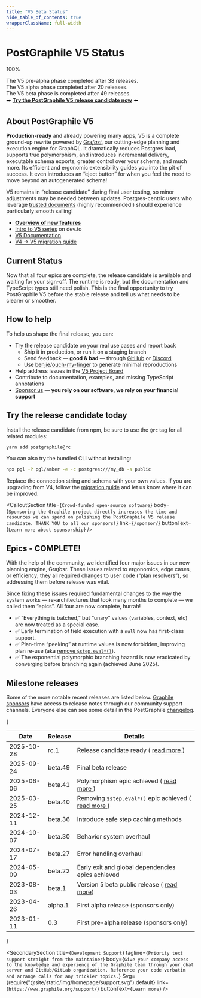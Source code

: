 ```yaml
---
title: "V5 Beta Status"
hide_table_of_contents: true
wrapperClassName: full-width
---
```




<div className={v5betaStyles.warningSection}>
<div className={v5betaStyles.warningSectionInner}>

# PostGraphile V5 Status

<div className={v5betaStyles.progressContainerStatusPage}>
  <div className={v5betaStyles.progressBackground}>
    <div className={v5betaStyles.progressForeground} style={{ width: "100%" }}>
      <div className={v5betaStyles.progressLabel}>100%</div>
    </div>
  </div>
</div>

The V5 pre-alpha phase completed after 38 releases.<br />
The V5 alpha phase completed after 20 releases.<br />
The V5 beta phase is completed after 49 releases.<br />
➡️ **<a className={v5betaStyles.progressLink} href="/news/2025-10-28-v5-release-candidate">
Try the PostGraphile V5 release candidate now</a>** ⬅️

</div>
</div>

<div className={v5betaStyles.prose}>

## About PostGraphile V5

**Production-ready** and already powering many apps, V5 is a complete ground-up
rewrite powered by [Gra*fast*](https://grafast.org), our cutting-edge planning
and execution engine for GraphQL. It dramatically reduces Postgres load,
supports true polymorphism, and introduces incremental delivery, executable
schema exports, greater control over your schema, and much more. Its efficient
and ergonomic extensibility guides you into the pit of success. It even
introduces an “eject button” for when you feel the need to move beyond an
autogenerated schema!

V5 remains in “release candidate” during final user testing, so minor adjustments may
be needed between updates. Postgres-centric users who leverage [trusted
documents](https://benjie.dev/graphql/trusted-documents) (highly recommended!)
should experience particularly smooth sailing!

- [**Overview of new features**](/postgraphile/5/migrating-from-v4/v5-new-feature-summary)
- [Intro to V5 series](https://dev.to/benjie/series/23459) on dev.to
- [V5 Documentation](/postgraphile/5)
- [V4 &rarr; V5 migration guide](/postgraphile/5/migrating-from-v4)

## Current Status

Now that all four epics are complete, the release candidate is available and
waiting for your sign-off. The runtime is ready, but the documentation and
TypeScript types still need polish. This is the final opportunity to try
PostGraphile V5 before the stable release and tell us what needs to be clearer
or smoother.

## How to help

To help us shape the final release, you can:

- Try the release candidate on your real use cases and report back
  - Ship it in production, or run it on a staging branch
  - Send feedback &mdash; **good &amp; bad** &mdash; through [GitHub](https://github.com/graphile/crystal)
    or [Discord](https://discord.gg/graphile)
  - Use [benjie/ouch-my-finger](https://github.com/benjie/ouch-my-finger) to
    generate minimal reproductions
- Help address issues in the [V5 Project Board](https://github.com/orgs/graphile/projects/3)
- Contribute to documentation, examples, and missing TypeScript annotations
- [Sponsor us](/sponsor) &mdash; **you rely on our software, we rely on your financial support**

## Try the release candidate today

Install the release candidate from npm, be sure to use the `@rc` tag for all
related modules:

```bash
yarn add postgraphile@rc
```

You can also try the bundled CLI without installing:

```bash
npx pgl -P pgl/amber -e -c postgres:///my_db -s public
```

Replace the connection string and schema with your own values. If you are
upgrading from V4, follow the [migration guide](/postgraphile/5/migrating-from-v4)
and let us know where it can be improved.

</div>

<CalloutSection
  title={`Crowd-funded open-source software`}
  body={`Sponsoring the Graphile project directly increases the time and resources we can spend on polishing the PostGraphile V5 release candidate. THANK YOU to all our sponsors!`}
  link={`/sponsor/`}
  buttonText={`Learn more about sponsorship`}
/>

<div className={v5betaStyles.prose}>

## Epics - COMPLETE!

With the help of the community, we identified four major issues in our new
planning engine, Gra*fast*. These issues related to ergonomics, edge cases, or
efficiency; they all required changes to user code (“plan resolvers”), so
addressing them before release was vital.

Since fixing these issues required fundamental changes to the way the system
works &mdash; re-architectures that took many months to complete &mdash; we
called them “epics”. All four are now complete, hurrah!

- ✅ “Everything is batched,” but “unary” values (variables, context, etc) are now treated as a special case.
- ✅ Early termination of field execution with a `null` now has first-class
  support.
- ✅ Plan-time “peeking” at runtime values is now forbidden, improving plan
  re-use (aka [remove `$step.eval*()`](https://github.com/graphile/crystal/issues/2060)).
- ✅ The exponential polymorphic branching hazard is now eradicated by
  converging before branching again (achieved June 2025).

## Milestone releases

Some of the more notable recent releases are listed below. [Graphile sponsors](/sponsor) have access to release notes through our community support channels.
Everyone else can see some detail in the PostGraphile [changelog](https://github.com/graphile/crystal/blob/main/postgraphile/postgraphile/CHANGELOG.md).

</div>

{

<table className={v5betaStyles.releasesTable}>

<thead>

<tr>
  <th>Date</th>
  <th>Release</th>
  <th>Details</th>
</tr>

</thead>

<tbody>

<tr>
  <td>2025-10-28</td>
  <td>rc.1</td>
  <td>
    Release candidate ready (
    <a href="https://www.graphile.org/news/2025-10-28-v5-release-candidate">
      read more
    </a>
    )
  </td>
</tr>

<tr>
  <td>2025-09-24</td>
  <td>beta.49</td>
  <td>Final beta release</td>
</tr>

<tr>
  <td>2025-06-06</td>
  <td>beta.41</td>
  <td>
    Polymorphism epic achieved (
    <a href="https://www.graphile.org/news/20250607-last-epic-solved/">
      read more
    </a>
    )
  </td>
</tr>

<tr>
  <td>2025-03-25</td>
  <td>beta.40</td>
  <td>
    Removing <code>$step.eval*()</code> epic achieved (
    <a href="https://www.graphile.org/news/20250324-major-grafast-beta/">
      read more
    </a>
    )
  </td>
</tr>

<tr>
  <td>2024-12-11</td>
  <td>beta.36</td>
  <td>Introduce safe step caching methods</td>
</tr>

<tr>
  <td>2024-10-07</td>
  <td>beta.30</td>
  <td>Behavior system overhaul</td>
</tr>

<tr>
  <td>2024-07-17</td>
  <td>beta.27</td>
  <td>Error handling overhaul</td>
</tr>

<tr>
  <td>2024-05-09</td>
  <td>beta.22</td>
  <td>Early exit and global dependencies epics achieved</td>
</tr>

<tr>
  <td>2023-08-03</td>
  <td>beta.1</td>
  <td>
    Version 5 beta public release (
    <a href="./news/2023-08-03-version-5-beta">read more</a>)
  </td>
</tr>

<tr>
  <td>2023-04-26</td>
  <td>alpha.1</td>
  <td>First alpha release (sponsors only)</td>
</tr>

<tr>
  <td>2023-01-11</td>
  <td>0.3</td>
  <td>First pre-alpha release (sponsors only)</td>
</tr>

</tbody>

</table>

}

<SecondarySection
  title={`Development Support`}
  tagline={`Priority text support straight from the maintainer`}
  body={`Give your company access to the knowledge and experience of the Graphile team through your chat server and GitHub/GitLab organization. Reference your code verbatim and arrange calls for any trickier topics.`}
  Svg={require("@site/static/img/homepage/support.svg").default}
  link={`https://www.graphile.org/support/`}
  buttonText={`Learn more`}
/>
